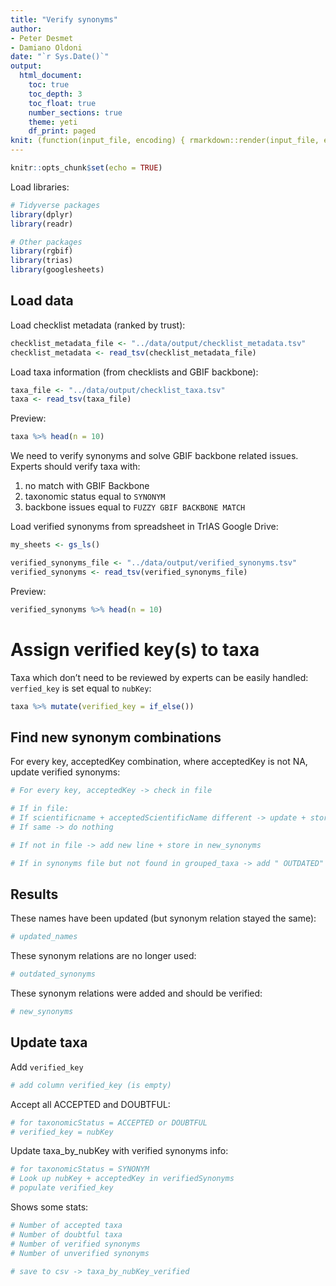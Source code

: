 ```yaml
---
title: "Verify synonyms"
author:
- Peter Desmet
- Damiano Oldoni
date: "`r Sys.Date()`"
output:
  html_document:
    toc: true
    toc_depth: 3
    toc_float: true
    number_sections: true
    theme: yeti
    df_print: paged
knit: (function(input_file, encoding) { rmarkdown::render(input_file, encoding = encoding, output_file = paste0("../docs/",sub(".Rmd", ".html", basename(input_file))))})
---
```


```r
knitr::opts_chunk$set(echo = TRUE)
```

Load libraries:

```r
# Tidyverse packages
library(dplyr)
library(readr)

# Other packages
library(rgbif)
library(trias)
library(googlesheets)
```

## Load data

Load checklist metadata (ranked by trust):

```r
checklist_metadata_file <- "../data/output/checklist_metadata.tsv"
checklist_metadata <- read_tsv(checklist_metadata_file)
```

Load taxa information (from checklists and GBIF backbone):

```r
taxa_file <- "../data/output/checklist_taxa.tsv"
taxa <- read_tsv(taxa_file)
```

Preview:

```r
taxa %>% head(n = 10)
```

We need to verify synonyms and solve GBIF backbone related issues. Experts should verify taxa with:

1. no match with GBIF Backbone
2. taxonomic status equal to `SYNONYM`
3. backbone issues equal to `FUZZY GBIF BACKBONE MATCH`

Load verified synonyms from spreadsheet in TrIAS Google Drive:

```r
my_sheets <- gs_ls()
```

```r
verified_synonyms_file <- "../data/output/verified_synonyms.tsv"
verified_synonyms <- read_tsv(verified_synonyms_file)
```

Preview:

```r
verified_synonyms %>% head(n = 10)
```

# Assign verified key(s) to taxa

Taxa which don't need to be reviewed by experts can be easily handled: `verfied_key` is set equal to `nubKey`:

```r
taxa %>% mutate(verified_key = if_else())
```


## Find new synonym combinations

For every key, acceptedKey combination, where acceptedKey is not NA, update verified synonyms:

```r
# For every key, acceptedKey -> check in file

# If in file:
# If scientificname + acceptedScientificName different -> update + store in updated_names
# If same -> do nothing

# If not in file -> add new line + store in new_synonyms

# If in synonyms file but not found in grouped_taxa -> add " OUTDATED" to remarks + store in outdated_synonyms
```

## Results

These names have been updated (but synonym relation stayed the same):

```r
# updated_names
```

These synonym relations are no longer used:

```r
# outdated_synonyms
```

These synonym relations were added and should be verified:

```r
# new_synonyms
```

## Update taxa

Add `verified_key`

```r
# add column verified_key (is empty)
```

Accept all ACCEPTED and DOUBTFUL:

```r
# for taxonomicStatus = ACCEPTED or DOUBTFUL
# verified_key = nubKey
```

Update taxa_by_nubKey with verified synonyms info:

```r
# for taxonomicStatus = SYNONYM
# Look up nubKey + acceptedKey in verifiedSynonyms
# populate verified_key
```

Shows some stats:

```r
# Number of accepted taxa
# Number of doubtful taxa
# Number of verified synonyms
# Number of unverified synonyms
```

```r
# save to csv -> taxa_by_nubKey_verified
```
